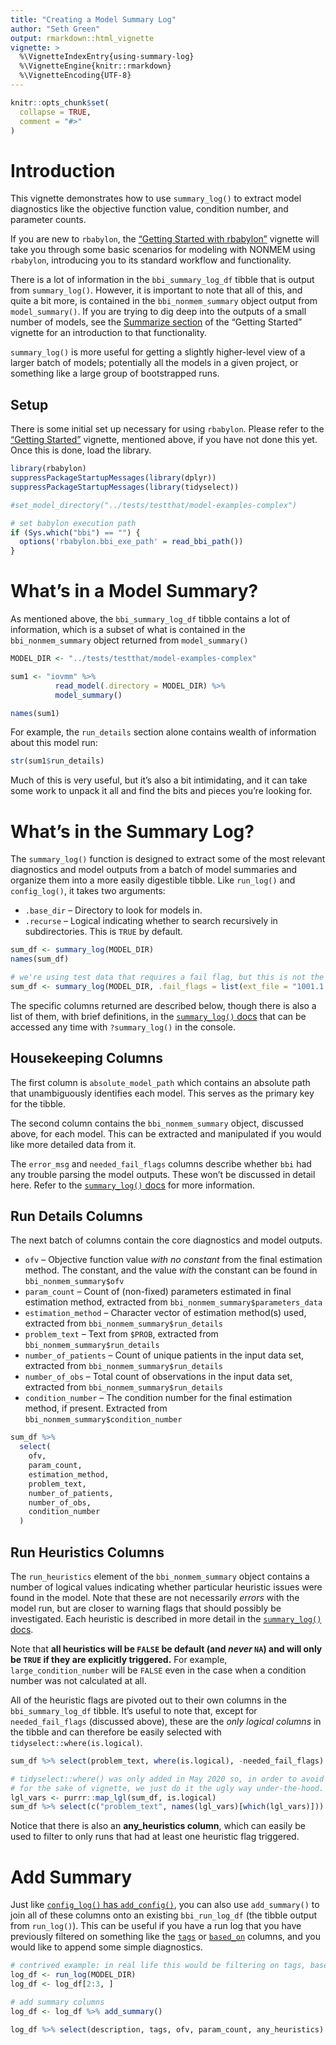 ```yaml
---
title: "Creating a Model Summary Log"
author: "Seth Green"
output: rmarkdown::html_vignette
vignette: >
  %\VignetteIndexEntry{using-summary-log}
  %\VignetteEngine{knitr::rmarkdown}
  %\VignetteEncoding{UTF-8}
---
```


```r
knitr::opts_chunk$set(
  collapse = TRUE,
  comment = "#>"
)
```

# Introduction

This vignette demonstrates how to use `summary_log()` to extract model diagnostics like the objective function value, condition number, and parameter counts. 

If you are new to `rbabylon`, the ["Getting Started with rbabylon"](getting-started.html) vignette will take you through some basic scenarios for modeling with NONMEM using `rbabylon`, introducing you to its standard workflow and functionality.

There is a lot of information in the `bbi_summary_log_df` tibble that is output from `summary_log()`. However, it is important to note that all of this, and quite a bit more, is contained in the `bbi_nonmem_summary` object output from `model_summary()`. If you are trying to dig deep into the outputs of a small number of models, see the [Summarize section](https://metrumresearchgroup.github.io/rbabylon/articles/getting-started.html#summarize-model) of the "Getting Started" vignette for an introduction to that functionality. 

`summary_log()` is more useful for getting a slightly higher-level view of a larger batch of models; potentially all the models in a given project, or something like a large group of bootstrapped runs.

## Setup

There is some initial set up necessary for using `rbabylon`. Please refer to the ["Getting Started"](getting-started.html) vignette, mentioned above, if you have not done this yet. Once this is done, load the library.

```r
library(rbabylon)
suppressPackageStartupMessages(library(dplyr))
suppressPackageStartupMessages(library(tidyselect))
```

```r
#set_model_directory("../tests/testthat/model-examples-complex")

# set babylon execution path
if (Sys.which("bbi") == "") {
  options('rbabylon.bbi_exe_path' = read_bbi_path())
}
```

# What's in a Model Summary?

As mentioned above, the `bbi_summary_log_df` tibble contains a lot of information, which is a subset of what is contained in the `bbi_nonmem_summary` object returned from `model_summary()`

```r
MODEL_DIR <- "../tests/testthat/model-examples-complex"

sum1 <- "iovmm" %>%
          read_model(.directory = MODEL_DIR) %>%
          model_summary()

names(sum1)
```

For example, the `run_details` section alone contains wealth of information about this model run:

```r
str(sum1$run_details)
```

Much of this is very useful, but it's also a bit intimidating, and it can take some work to unpack it all and find the bits and pieces you're looking for.

# What's in the Summary Log?

The `summary_log()` function is designed to extract some of the most relevant diagnostics and model outputs from a batch of model summaries and organize them into a more easily digestible tibble. Like `run_log()` and `config_log()`, it takes two arguments:

* `.base_dir` -- Directory to look for models in.
* `.recurse` -- Logical indicating whether to search recursively in subdirectories. This is `TRUE` by default.

```r
sum_df <- summary_log(MODEL_DIR)
names(sum_df)
```

```r
# we're using test data that requires a fail flag, but this is not the focus of this vignette so we hide it.
sum_df <- summary_log(MODEL_DIR, .fail_flags = list(ext_file = "1001.1.TXT"))
```

The specific columns returned are described below, though there is also a list of them, with brief definitions, in the [`summary_log()` docs](https://metrumresearchgroup.github.io/rbabylon/reference/summary_log.html) that can be accessed any time with `?summary_log()` in the console.

## Housekeeping Columns

The first column is `absolute_model_path` which contains an absolute path that unambiguously identifies each model. This serves as the primary key for the tibble. 

The second column contains the `bbi_nonmem_summary` object, discussed above, for each model. This can be extracted and manipulated if you would like more detailed data from it.

The `error_msg` and `needed_fail_flags` columns describe whether `bbi` had any trouble parsing the model outputs. These won't be discussed in detail here. Refer to the [`summary_log()` docs](https://metrumresearchgroup.github.io/rbabylon/reference/summary_log.html) for more information.

## Run Details Columns

The next batch of columns contain the core diagnostics and model outputs. 

* `ofv` -- Objective function value _with no constant_ from the final estimation method. The constant, and the value _with_ the constant can be found in `bbi_nonmem_summary$ofv`
* `param_count` -- Count of (non-fixed) parameters estimated in final estimation method, extracted from `bbi_nonmem_summary$parameters_data`
* `estimation_method` -- Character vector of estimation method(s) used, extracted from `bbi_nonmem_summary$run_details`
* `problem_text` -- Text from `$PROB`, extracted from `bbi_nonmem_summary$run_details`
* `number_of_patients` -- Count of unique patients in the input data set, extracted from `bbi_nonmem_summary$run_details`
* `number_of_obs` -- Total count of observations in the input data set, extracted from `bbi_nonmem_summary$run_details`
* `condition_number` -- The condition number for the final estimation method, if present. Extracted from `bbi_nonmem_summary$condition_number`


```r
sum_df %>% 
  select(
    ofv, 
    param_count, 
    estimation_method, 
    problem_text, 
    number_of_patients, 
    number_of_obs, 
    condition_number
  )
```

## Run Heuristics Columns

The `run_heuristics` element of the `bbi_nonmem_summary` object contains a number of logical values indicating whether particular heuristic issues were found in the model. Note that these are not necessarily _errors_ with the model run, but are closer to warning flags that should possibly be investigated. Each heuristic is described in more detail in the [`summary_log()` docs](https://metrumresearchgroup.github.io/rbabylon/reference/summary_log.html). 

Note that **all heuristics will be `FALSE` be default (and _never_ `NA`) and will only be `TRUE` if they are explicitly triggered.** For example, `large_condition_number` will be `FALSE` even in the case when a condition number was not calculated at all.

All of the heuristic flags are pivoted out to their own columns in the `bbi_summary_log_df` tibble. It's useful to note that, except for `needed_fail_flags` (discussed above), these are the _only logical columns_ in the tibble and can therefore be easily selected with `tidyselect::where(is.logical)`.

```r
sum_df %>% select(problem_text, where(is.logical), -needed_fail_flags)
```
```r
# tidyselect::where() was only added in May 2020 so, in order to avoid having to bump our "oldest supported"
# for the sake of vignette, we just do it the ugly way under-the-hood.
lgl_vars <- purrr::map_lgl(sum_df, is.logical)
sum_df %>% select(c("problem_text", names(lgl_vars)[which(lgl_vars)]))
```

Notice that there is also an **any_heuristics column**, which can easily be used to filter to only runs that had at least one heuristic flag triggered.

# Add Summary

Just like [`config_log()` has `add_config()`](https://metrumresearchgroup.github.io/rbabylon/articles/using-based-on.html#checking-if-models-are-up-to-date-with-config_log), you can also use `add_summary()` to join all of these columns onto an existing `bbi_run_log_df` (the tibble output from `run_log()`). This can be useful if you have a run log that you have previously filtered on something like the [`tags`](https://metrumresearchgroup.github.io/rbabylon/articles/getting-started.html#filtering-tags-example) or [`based_on`](https://metrumresearchgroup.github.io/rbabylon/articles/using-based-on.html#filtering-tags-example) columns, and you would like to append some simple diagnostics.


```r
# contrived example: in real life this would be filtering on tags, based_on, etc.
log_df <- run_log(MODEL_DIR)
log_df <- log_df[2:3, ]

# add summary columns
log_df <- log_df %>% add_summary()

log_df %>% select(description, tags, ofv, param_count, any_heuristics)
```
